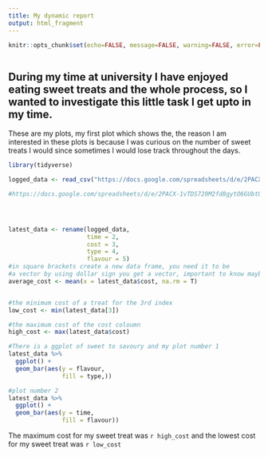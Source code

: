 ```yaml
---
title: My dynamic report
output: html_fragment
---
```


```r
knitr::opts_chunk$set(echo=FALSE, message=FALSE, warning=FALSE, error=FALSE)

```

```css

```

## During my time at university I have enjoyed eating sweet treats and the whole process, so I wanted to investigate this little task I get upto in my time.


These are my plots, my first plot which shows the, the reason I am interested in these plots is because I was curious on the number of sweet treats I would since sometimes I would lose track throughout the days. 


```r
library(tidyverse)

logged_data <- read_csv("https://docs.google.com/spreadsheets/d/e/2PACX-1vTDS720M2fd8gytO6GUbtUSs2YBnvkwJff4e2OEiuSGf0FshxlhtobA-FpoY1oaf_pZKIfDSB5Wo6_N/pub?output=csv")

#https://docs.google.com/spreadsheets/d/e/2PACX-1vTDS720M2fd8gytO6GUbtUSs2YBnvkwJff4e2OEiuSGf0FshxlhtobA-FpoY1oaf_pZKIfDSB5Wo6_N/pub?output=csv




latest_data <- rename(logged_data,
                      time = 2,
                      cost = 3,
                      type = 4,
                      flavour = 5)
#in square brackets create a new data frame, you need it to be 
#a vector by using dollar sign you get a vector, important to know maybe on test
average_cost <- mean(x = latest_data$cost, na.rm = T)


#the minimum cost of a treat for the 3rd index
low_cost <- min(latest_data[3])

#the maximum cost of the cost coloumn
high_cost <- max(latest_data$cost)

#There is a ggplot of sweet to savoury and my plot number 1 
latest_data %>%
  ggplot() +
  geom_bar(aes(y = flavour,
               fill = type,))

#plot number 2 
latest_data %>%
  ggplot() + 
  geom_bar(aes(y = time,
               fill = flavour))

```

The maximum cost for my sweet treat was `r high_cost` and the lowest cost for my sweet treat was `r low_cost`
